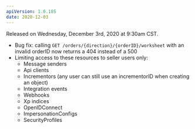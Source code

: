 ```yaml
---
apiVersion: 1.0.185
date: 2020-12-03
---
```


Released on Wednesday, December 3rd, 2020 at 9:30am CST.

- Bug fix: calling `GET /orders/{direction}/{orderID}/worksheet` with an invalid orderID now returns a 404 instead of a 500
- Limiting access to these resources to seller users only:
  - Message senders
  - Api clients
  - Incrementors (any user can still use an incrementorID when creating an object)
  - Integration events
  - Webhooks
  - Xp indices
  - OpenIDConnect
  - ImpersonationConfigs
  - SecurityProfiles
